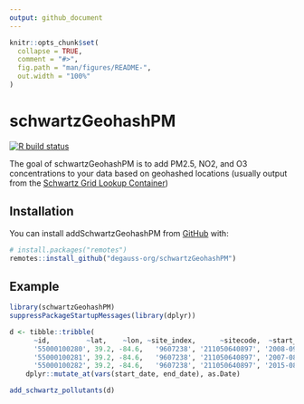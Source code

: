 ```yaml
---
output: github_document
---
```


<!-- README.md is generated from README.Rmd. Please edit that file -->

```r
knitr::opts_chunk$set(
  collapse = TRUE,
  comment = "#>",
  fig.path = "man/figures/README-",
  out.width = "100%"
)
```

# schwartzGeohashPM

<!-- badges: start -->
[![R build status](https://github.com/degauss-org/schwartzGeohashPM/workflows/R-CMD-check/badge.svg)](https://github.com/degauss-org/schwartzGeohashPM/actions)
<!-- badges: end -->

The goal of schwartzGeohashPM is to add PM2.5, NO2, and O3 concentrations to your data based on geohashed locations (usually output from the [Schwartz Grid Lookup Container](https://github.com/degauss-org/schwartz_grid_lookup))

## Installation

You can install addSchwartzGeohashPM from [GitHub](https://github.com/) with:

``` r
# install.packages("remotes")
remotes::install_github("degauss-org/schwartzGeohashPM")
```
## Example

```r
library(schwartzGeohashPM)
suppressPackageStartupMessages(library(dplyr))

d <- tibble::tribble(
      ~id,         ~lat,    ~lon, ~site_index,      ~sitecode,  ~start_date,    ~end_date,
      '55000100280', 39.2, -84.6,   '9607238', '211050640897', '2008-09-09', '2008-09-11',
      '55000100281', 39.2, -84.6,   '9607238', '211050640897', '2007-08-05', '2007-08-08',
      '55000100282', 39.2, -84.6,   '9607238', '211050640897', '2015-08-31', '2015-09-02') %>%
    dplyr::mutate_at(vars(start_date, end_date), as.Date)

add_schwartz_pollutants(d)
```

